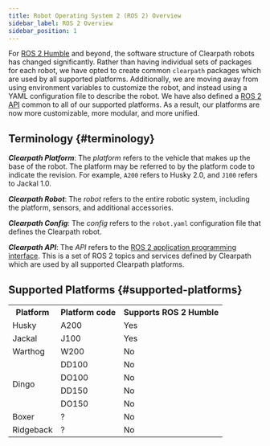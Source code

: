 ```yaml
---
title: Robot Operating System 2 (ROS 2) Overview
sidebar_label: ROS 2 Overview
sidebar_position: 1
---
```


For [ROS 2 Humble](https://docs.ros.org/en/humble/index.html) and beyond, the software structure of Clearpath robots has changed significantly. Rather than having individual sets of packages for each
robot, we have opted to create common `clearpath` packages which are used by all supported platforms. Additionally, we are moving away from using environment variables
to customize the robot, and instead using a YAML configuration file to describe the robot. We have also defined a [ROS 2 API](api/overview) common to all of our supported platforms. As a result,
our platforms are now more customizable, more modular, and more unified.


## Terminology {#terminology}

***Clearpath Platform***: The *platform* refers to the vehicle that makes up the base of the robot. The platform may be referred to by
the platform code to indicate the revision. For example, `A200` refers to Husky 2.0, and `J100` refers to Jackal 1.0.

***Clearpath Robot***: The *robot* refers to the entire robotic system, including the platform, sensors, and additional accessories.

***Clearpath Config***: The *config* refers to the `robot.yaml` configuration file that defines the Clearpath robot.

***Clearpath API***: The *API* refers to the [ROS 2 application programming interface](api/overview). This is a set of ROS 2 topics and services defined
by Clearpath which are used by all supported Clearpath platforms.


## Supported Platforms {#supported-platforms}

<table>
  <tr>
    <th>Platform</th>
    <th>Platform code</th>
    <th>Supports ROS 2 Humble</th>
  </tr>

  <tr>
    <td>Husky</td>
    <td>A200</td>
    <td>Yes</td>
  </tr>

  <tr>
    <td>Jackal</td>
    <td>J100</td>
    <td>Yes</td>
  </tr>

  <tr>
    <td>Warthog</td>
    <td>W200</td>
    <td>No</td>
  </tr>

  <tr>
    <td rowspan="5">Dingo</td>
  </tr>
  <tr>
    <td>DD100</td>
    <td>No</td>
  </tr>
  <tr>
    <td>DO100</td>
    <td>No</td>
  </tr>
  <tr>
    <td>DD150</td>
    <td>No</td>
  </tr>
  <tr>
    <td>DO150</td>
    <td>No</td>
  </tr>

  <tr>
    <td>Boxer</td>
    <td>?</td>
    <td>No</td>
  </tr>

  <tr>
    <td>Ridgeback</td>
    <td>?</td>
    <td>No</td>
  </tr>
</table>

